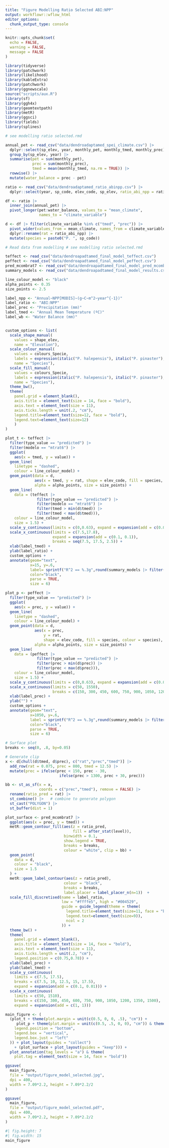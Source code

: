 ```yaml
---
title: "Figure Modelling Ratio Selected ABI:NPP"
output: workflowr::wflow_html
editor_options:
  chunk_output_type: console
--- 
```


```r
knitr::opts_chunk$set(
  echo = FALSE,
  warning = FALSE,
  message = FALSE
)
```


```r
library(tidyverse)
library(patchwork)
library(likelihood)
library(kableExtra)
library(patchwork)
library(ggnewscale)
source("scripts/aux.R")
library(sf)
library(ggh4x)
library(geomtextpath)
library(metR)
library(ggsci)
library(fields)
library(splines)
```


```r
# see modelling ratio selected.rmd
```

```r
annual_pet <- read_csv("data/dendroadaptamed_spei_climate.csv") |> 
  dplyr::select(sp_elev, year, monthly_pet, monthly_tmed, monthly_prec) |> 
  group_by(sp_elev, year) |>
  summarise(pet = sum(monthly_pet), 
            prec = sum(monthly_prec),
            tmed = mean(monthly_tmed, na.rm = TRUE)) |> 
  rowwise() |> 
  mutate(water_balance = prec - pet)
```


```r
ratio <- read_csv("data/dendroadaptamed_ratio_abinpp.csv") |> 
  dplyr::select(year, sp_code, elev_code, sp_elev, ratio_abi_npp = ratio) 

df <- ratio |> 
  inner_join(annual_pet) |> 
  pivot_longer(pet:water_balance, values_to = "mean_climate", 
               names_to = "climate_variable")

d <- df |> filter(climate_variable %in% c("tmed", "prec")) |> 
  pivot_wider(values_from = mean_climate, names_from = climate_variable) |> 
  dplyr::rename(rat = ratio_abi_npp) |> 
  mutate(species = paste0("P. ", sp_code))

# Read data from modelling # see modelling ratio selected.rmd

teffect <- read_csv("data/dendroapadtamed_final_model_teffect.csv")
peffect <- read_csv("data/dendroapadtamed_final_model_peffect.csv")
pred_mcombrat7 <- read_csv("data/dendroapadtamed_final_model_pred_mcombrat7.csv")
summary_models <- read_csv("data/dendroapadtamed_final_model_results.csv")

```



```r
line_colour_model <- "black"
alpha_points <- 0.35 
size_points <- 2.5

label_npp <- "Annual~NPP[MODIS]~(g~C~m^2~year^{-1})"
label_ratio <- "ABI:NPP"
label_prec <- "Precipitation (mm)"
label_tmed <- "Annual Mean Temperature (ºC)"
label_wb <- "Water Balance (mm)"


custom_options <- list(
  scale_shape_manual(
    values = shape_elev, 
    name = "Elevation"), 
  scale_colour_manual(
    values = colours_Specie, 
    labels = expression(italic("P. halepensis"), italic("P. pinaster"), italic("P. nigra"), italic("P. sylvestris")),
    name = "Species"),
  scale_fill_manual(
    values = colours_Specie, 
    labels = expression(italic("P. halepensis"), italic("P. pinaster"), italic("P. nigra"), italic("P. sylvestris")),
    name = "Species"),
  theme_bw(),
  theme(
    panel.grid = element_blank(), 
    axis.title = element_text(size = 14, face = "bold"), 
    axis.text = element_text(size = 11),
    axis.ticks.length = unit(.2, "cm"),
    legend.title=element_text(size=12, face = "bold"), 
    legend.text=element_text(size=12)
    )
)
```

```r
plot_t <- teffect |>
  filter(type_value == "predicted") |> 
  filter(modelo == "mtrat6") |> 
  ggplot(
    aes(x = tmed, y = value)) + 
  geom_line(
    linetype = "dashed",
    colour = line_colour_model) + 
  geom_point(data = d, 
             aes(x = tmed, y = rat, shape = elev_code, fill = species, colour = species), 
             alpha = alpha_points, size = size_points) +
  geom_line(
    data = (teffect |>
              filter(type_value == "predicted") |> 
              filter(modelo == "mtrat6") |> 
              filter(tmed > min(d$tmed)) |> 
              filter(tmed < max(d$tmed))),
    colour = line_colour_model, 
    size = 1.5) +
  scale_y_continuous(limits = c(0,0.63), expand = expansion(add = c(0.005, 0.005))) + 
  scale_x_continuous(limits = c(7.5,17.8), 
                     expand = expansion(add = c(0.1, 0.1)),
                     breaks = seq(7.5, 17.5, 2.5)) + 
  xlab(label_tmed) +
  ylab(label_ratio) +
  custom_options + 
  annotate(geom="text", 
           x=15, y=.6, 
           label= sprintf("R^2 == %.3g",round(summary_models |> filter(modelo == "mtrat6") |> dplyr::select(R2), 3)), 
           color="black",
           parse = TRUE, 
           size = 6)
```

```r
plot_p <- peffect |> 
  filter(type_value == "predicted") |> 
  ggplot(
    aes(x = prec, y = value)) + 
  geom_line(
    linetype = "dashed",
    colour = line_colour_model) + 
  geom_point(data = d, 
             aes(x = prec, 
                 y = rat, 
                 shape = elev_code, fill = species, colour = species), 
             alpha = alpha_points, size = size_points) +
  geom_line(
    data = (peffect |>
              filter(type_value == "predicted") |> 
              filter(prec > min(d$prec)) |> 
              filter(prec < max(d$prec))), 
    colour = line_colour_model, 
    size = 1.5) + 
  scale_y_continuous(limits = c(0,0.63), expand = expansion(add = c(0.005, 0.005)), position = "right") + 
  scale_x_continuous(limits = c(50, 1550), 
                     breaks = c(150, 300, 450, 600, 750, 900, 1050, 1200, 1350, 1500)) + 
  xlab(label_prec) + 
  ylab("") + 
  custom_options +
  annotate(geom="text", 
           x=1050, y=.6, 
           label = sprintf("R^2 == %.3g",round(summary_models |> filter(modelo == "mprecrat3") |> dplyr::select(R2), 3)), 
           color="black",
           parse = TRUE, 
           size = 6) 
```

```r
# Surface plot 
breaks <- seq(0, .8, by=0.05)

# Generate clip 
x <- d[chull(d$tmed, d$prec), c("rat","prec","tmed")] |> 
  add_row(rat = 0.075, prec = 800, tmed = 12.5) |> 
  mutate(prec = ifelse(prec < 150, prec - 30, 
                        ifelse(prec > 1300, prec + 30, prec)))

bb <- st_as_sf(x = x, 
               coords = c("prec","tmed"), remove = FALSE) |> 
  rename(ratio_pred = rat) |> 
  st_combine() |>   # combine to generate polygon
  st_cast("POLYGON") |> 
  st_buffer(dist = 1)

plot_surface <- pred_mcombrat7 |> 
  ggplot(aes(x = prec, y = tmed)) +
  metR::geom_contour_fill(aes(z = ratio_pred, 
                              fill = after_stat(level)), 
                          binwidth = 0.1,
                          show.legend = TRUE, 
                          breaks = breaks, 
                          colour = "white", clip = bb) + 
  geom_point(
    data = d,
    colour = "black",  
    size = 1.5
  ) + 
  metR::geom_label_contour(aes(z = ratio_pred),
                          colour = "black", 
                          breaks = breaks, 
                          label.placer = label_placer_n(n=1))  +
  scale_fill_discretised(name = label_ratio, 
                         low = "#ffffe5", high = "#004529", 
                         guide = guide_legend(theme = theme(
                           legend.title=element_text(size=11, face = "bold"),
                           legend.text=element_text(size=9)), 
                           ncol = 2
                         )) + 
  theme_bw() +
  theme(
    panel.grid = element_blank(), 
    axis.title = element_text(size = 14, face = "bold"), 
    axis.text = element_text(size = 11),
    axis.ticks.length = unit(.2, "cm"),
    legend.position = c(0.75,0.78)) + 
  xlab(label_prec) + 
  ylab(label_tmed) + 
  scale_y_continuous(
    limits = c(7.5, 17.5), 
    breaks = c(7.5, 10, 12.5, 15, 17.5),
    expand = expansion(add = c(0.1, 0.01))) + 
  scale_x_continuous(
    limits = c(50, 1510), 
    breaks = c(150, 300, 450, 600, 750, 900, 1050, 1200, 1350, 1500),
    expand = expansion(add = c(1, 1))) 
```


```r
main_figure <- (
  (plot_t + theme(plot.margin = unit(c(0.5, 0, 0, .5), "cm")) + 
     plot_p + theme(plot.margin = unit(c(0.5, .5, 0, 0), "cm")) & theme(
    legend.position = "bottom",
    legend.box = "vertical",
    legend.box.just = "left"
  )) + plot_layout(guides = "collect")
    + (plot_surface + plot_layout(guides = "keep"))) +
  plot_annotation(tag_levels = "a") & theme(
    plot.tag = element_text(size = 14, face = "bold"))
```



```r
ggsave(
  main_figure, 
  file = "output/figure_model_selected.jpg",
  dpi = 400,
  width = 7.09*2.2, height = 7.09*2.2/2
)

ggsave(
  main_figure, 
  file = "output/figure_model_selected.pdf",
  dpi = 400,
  width = 7.09*2.2, height = 7.09*2.2/2
)
```


```r
#| fig.height: 7
#| fig.width: 15
main_figure
```


